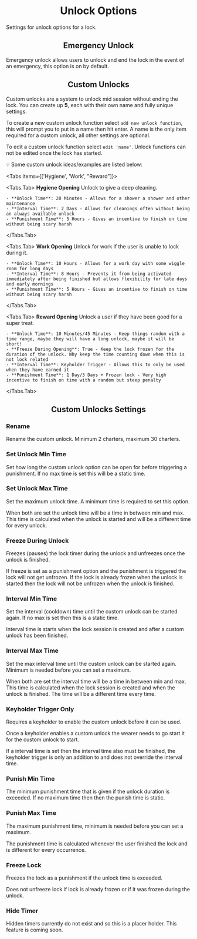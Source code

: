 
# <Center>Unlock Options</Center>

Settings for unlock options for a lock.


## <Center>Emergency Unlock</Center>

Emergency unlock allows users to unlock and end the lock in the event of an emergency, this option is on by default.


## <Center>Custom Unlocks</Center>

Custom unlocks are a system to unlock mid session without ending the lock. You can create up **5**, each with their own name and fully unique settings.

To create a new custom unlock function select `add new unlock function`, this will prompt you to put in a name then hit enter. A name is the only item required for a custom unlock, all other settings are optional.

To edit a custom unlock function select `edit 'name'`. Unlock functions can not be edited once the lock has started.

💡 Some custom unlock ideas/examples are listed below:


<Tabs items={['Hygiene', 'Work', "Reward"]}>


  <Tabs.Tab>
    **Hygiene Opening**
    Unlock to give a deep cleaning.

    - **Unlock Time**: 20 Minutes - Allows for a shower a shower and other maintenance 
    - **Interval Time**: 2 Days - Allows for cleanings often without being an always available unlock
    - **Punishment Time**: 5 Hours - Gives an incentive to finish on time without being scary harsh
  </Tabs.Tab>



  <Tabs.Tab>
    **Work Opening**
    Unlock for work if the user is unable to lock during it.

    - **Unlock Time**: 10 Hours - Allows for a work day with some wiggle room for long days
    - **Interval Time**: 8 Hours - Prevents it from being activated immediately after being finished but allows flexibility for late days and early mornings
    - **Punishment Time**: 5 Hours - Gives an incentive to finish on time without being scary harsh
  </Tabs.Tab>



  <Tabs.Tab>
    **Reward Opening**
    Unlock a user if they have been good for a super treat.

    - **Unlock Time**: 10 Minutes/45 Minutes - Keep things random with a time range, maybe they will have a long unlock, maybe it will be short!
    - **Freeze During Opening**: True - Keep the lock frozen for the duration of the unlock. Why keep the time counting down when this is not lock related
    - **Interval Time**: Keyholder Trigger - Allows this to only be used when they have earned it
    - **Punishment Time**: 1 Day/3 Days + Frozen lock - Very high incentive to finish on time with a random but steep penalty
  </Tabs.Tab>

</Tabs>

## <Center>Custom Unlocks Settings</Center>


### Rename

Rename the custom unlock. Minimum 2 charters, maximum 30 charters.



### Set Unlock Min Time

Set how long the custom unlock option can be open for before triggering a punishment. If no max time is set this will be a static time.


### Set Unlock Max Time

Set the maximum unlock time. A minimum time is required to set this option.

When both are set the unlock time will be a time in between min and max. This time is calculated when the unlock is started and will be a different time for every unlock.



### Freeze During Unlock

Freezes (pauses) the lock timer during the unlock and unfreezes once the unlock is finished. 

If freeze is set as a punishment option and the punishment is triggered the lock will not get unfrozen. If the lock is already frozen when the unlock is started then the lock will not be unfrozen when the unlock is finished.



### Interval Min Time

Set the interval (cooldown) time until the custom unlock can be started again. If no max is set then this is a static time.

Interval time is starts when the lock session is created and after a custom unlock has been finished. 



### Interval Max Time

Set the max interval time until the custom unlock can be started again. Minimum is needed before you can set a maximum.

When both are set the interval time will be a time in between min and max. This time is calculated when the lock session is created and when the unlock is finished. The time will be a different time every time.



### Keyholder Trigger Only

Requires a keyholder to enable the custom unlock before it can be used.

Once a keyholder enables a custom unlock the wearer needs to go start it for the custom unlock to start.

If a interval time is set then the interval time also must be finished, the keyholder trigger is only an addition to and does not override the interval time.



### Punish Min Time

The minimum punishment time that is given if the unlock duration is exceeded. If no maximum time then then the punish time is static.



### Punish Max Time

The maximum punishment time, minimum is needed before you can set a maximum. 

The punishment time is calculated whenever the user finished the lock and is different for every occurrence.



### Freeze Lock

Freezes the lock as a punishment if the unlock time is exceeded. 

Does not unfreeze lock if lock is already frozen or if it was frozen during the unlock.



### Hide Timer


<Callout type="warning" emoji="⚠️">
  Hidden timers currently do not exist and so this is a placer holder. This feature is coming soon.
</Callout>

